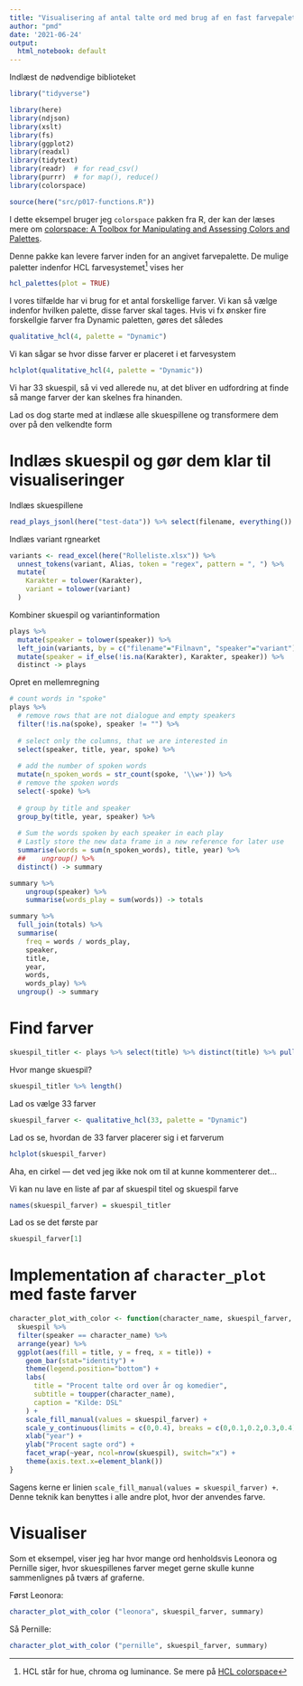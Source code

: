 ```yaml
---
title: "Visualisering af antal talte ord med brug af en fast farvepalette"
author: "pmd"
date: '2021-06-24'
output:
  html_notebook: default
---
```


Indlæst de nødvendige biblioteket

```r
library("tidyverse")

library(here)
library(ndjson)
library(xslt)
library(fs)
library(ggplot2)
library(readxl)
library(tidytext)
library(readr)  # for read_csv()
library(purrr)  # for map(), reduce()
library(colorspace)

source(here("src/p017-functions.R"))
```

I dette eksempel bruger jeg `colorspace` pakken fra R, der kan der læses mere om [colorspace: A Toolbox for Manipulating and Assessing Colors and Palettes](https://cran.r-project.org/web/packages/colorspace/vignettes/colorspace.html).

Denne pakke kan levere farver inden for an angivet farvepalette. De mulige paletter indenfor HCL farvesystemet[^1] vises her

[^1]: HCL står for hue, chroma og luminance. Se mere på [HCL colorspace](https://en.wikipedia.org/wiki/HCL_color_space)


```r
hcl_palettes(plot = TRUE)
```

I vores tilfælde har vi brug for et antal forskellige farver. Vi kan så vælge indenfor hvilken palette, disse farver skal tages. Hvis vi fx ønsker fire forskellgie farver fra Dynamic paletten, gøres det således

```r
qualitative_hcl(4, palette = "Dynamic")
```

Vi kan sågar se hvor disse farver er placeret i et farvesystem

```r
hclplot(qualitative_hcl(4, palette = "Dynamic"))
```

Vi har 33 skuespil, så vi ved allerede nu, at det bliver en udfordring at finde så mange farver der kan skelnes fra hinanden.

Lad os dog starte med at indlæse alle skuespillene og transformere dem over på den velkendte form

# Indlæs skuespil og gør dem klar til visualiseringer

Indlæs skuespillene

```r
read_plays_jsonl(here("test-data")) %>% select(filename, everything()) -> plays
```

Indlæs variant rgnearket

```r
variants <- read_excel(here("Rolleliste.xlsx")) %>% 
  unnest_tokens(variant, Alias, token = "regex", pattern = ", ") %>% 
  mutate(
    Karakter = tolower(Karakter),
    variant = tolower(variant)
  )
```

Kombiner skuespil og variantinformation

```r
plays %>% 
  mutate(speaker = tolower(speaker)) %>% 
  left_join(variants, by = c("filename"="Filnavn", "speaker"="variant")) %>% 
  mutate(speaker = if_else(!is.na(Karakter), Karakter, speaker)) %>%
  distinct -> plays
```

Opret en mellemregning

```r
# count words in "spoke"
plays %>%
  # remove rows that are not dialogue and empty speakers
  filter(!is.na(spoke), speaker != "") %>%
  
  # select only the columns, that we are interested in
  select(speaker, title, year, spoke) %>%
  
  # add the number of spoken words
  mutate(n_spoken_words = str_count(spoke, '\\w+')) %>%
  # remove the spoken words
  select(-spoke) %>%
  
  # group by title and speaker
  group_by(title, year, speaker) %>%
  
  # Sum the words spoken by each speaker in each play
  # Lastly store the new data frame in a new reference for later use
  summarise(words = sum(n_spoken_words), title, year) %>%
  ##    ungroup() %>%
  distinct() -> summary

summary %>%
    ungroup(speaker) %>%
    summarise(words_play = sum(words)) -> totals

summary %>%
  full_join(totals) %>%
  summarise(
    freq = words / words_play,
    speaker,
    title,
    year,
    words,
    words_play) %>%
  ungroup() -> summary
```


# Find farver

```r
skuespil_titler <- plays %>% select(title) %>% distinct(title) %>% pull(title)
```

Hvor mange skuespil?

```r
skuespil_titler %>% length()
```

Lad os vælge 33 farver

```r
skuespil_farver <- qualitative_hcl(33, palette = "Dynamic")
```

Lad os se, hvordan de 33 farver placerer sig i et farverum

```r
hclplot(skuespil_farver)
```

Aha, en cirkel — det ved jeg ikke nok om til at kunne kommenterer det...

Vi kan nu lave en liste af par af skuespil titel og skuespil farve

```r
names(skuespil_farver) = skuespil_titler
```

Lad os se det første par

```r
skuespil_farver[1]
```

# Implementation af `character_plot` med faste farver


```r
character_plot_with_color <- function(character_name, skuespil_farver, skuespil) {
  skuespil %>% 
  filter(speaker == character_name) %>%
  arrange(year) %>%
  ggplot(aes(fill = title, y = freq, x = title)) + 
    geom_bar(stat="identity") +
    theme(legend.position="bottom") +
    labs(
      title = "Procent talte ord over år og komedier",
      subtitle = toupper(character_name),
      caption = "Kilde: DSL"
    ) +
    scale_fill_manual(values = skuespil_farver) +
    scale_y_continuous(limits = c(0,0.4), breaks = c(0,0.1,0.2,0.3,0.4)) +
    xlab("year") +
    ylab("Procent sagte ord") +
    facet_wrap(~year, ncol=nrow(skuespil), switch="x") +
    theme(axis.text.x=element_blank())
}
```

Sagens kerne er linien ` scale_fill_manual(values = skuespil_farver) +`. Denne teknik kan benyttes i alle andre plot, hvor der anvendes farve.

# Visualiser 

Som et eksempel, viser jeg har hvor mange ord henholdsvis Leonora og Pernille siger, hvor skuespillenes farver meget gerne skulle kunne sammenlignes på tværs af graferne.

Først Leonora:

```r
character_plot_with_color ("leonora", skuespil_farver, summary)
```
Så Pernille:

```r
character_plot_with_color ("pernille", skuespil_farver, summary)
```

